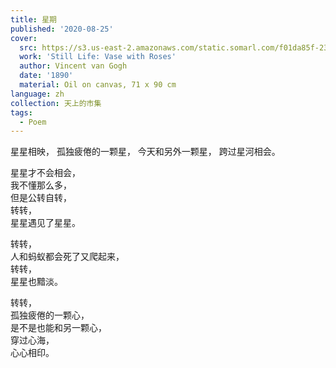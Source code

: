 ---
title: 星期
published: '2020-08-25'
cover:
  src: https://s3.us-east-2.amazonaws.com/static.somarl.com/f01da85f-23ac-4356-8634-5b916ea6bfef/Still%20Life-Vase%20with%20Roses.jpg
  work: 'Still Life: Vase with Roses'
  author: Vincent van Gogh
  date: '1890'
  material: Oil on canvas, 71 x 90 cm
language: zh
collection: 天上的市集
tags:
  - Poem
---

<section className="flex-center">
<section>
星星相映，  
孤独疲倦的一颗星，  
今天和另外一颗星，  
跨过星河相会。

星星才不会相会，  
我不懂那么多，  
但是公转自转，  
转转，  
星星遇见了星星。

转转，  
人和蚂蚁都会死了又爬起来，  
转转，  
星星也黯淡。

转转，  
孤独疲倦的一颗心，  
是不是也能和另一颗心，  
穿过心海，  
心心相印。

</section>
</section>
